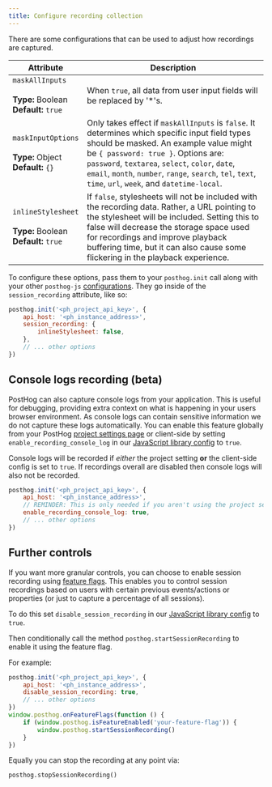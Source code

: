 ```yaml
---
title: Configure recording collection
---
```


There are some configurations that can be used to adjust how recordings are captured.

| Attribute                                                             | Description                                                                                                                                                                                                                                                                                                                                  |
| --------------------------------------------------------------------- | -------------------------------------------------------------------------------------------------------------------------------------------------------------------------------------------------------------------------------------------------------------------------------------------------------------------------------------------- |
| `maskAllInputs`<br/><br/>**Type:** Boolean<br/>**Default:** `true`    | When `true`, all data from user input fields will be replaced by '\*'s.                                                                                                                                                                                                                                                                      |
| `maskInputOptions`<br/><br/>**Type:** Object<br/>**Default:** `{}`    | Only takes effect if `maskAllInputs` is `false`. It determines which specific input field types should be masked. An example value might be `{ password: true }`. Options are: `password`, `textarea`, `select`, `color`, `date`, `email`, `month`, `number`, `range`, `search`, `tel`, `text`, `time`, `url`, `week`, and `datetime-local`. |
| `inlineStylesheet`<br/><br/>**Type:** Boolean<br/>**Default:** `true` | If `false`, stylesheets will not be included with the recording data. Rather, a URL pointing to the stylesheet will be included. Setting this to false will decrease the storage space used for recordings and improve playback buffering time, but it can also cause some flickering in the playback experience.                            |

To configure these options, pass them to your `posthog.init` call along with your other `posthog-js` [configurations](/docs/integrate/client/js#config). They go inside of the `session_recording` attribute, like so:

```js
posthog.init('<ph_project_api_key>', {
    api_host: '<ph_instance_address>',
    session_recording: {
        inlineStylesheet: false,
    },
    // ... other options
})
```

## Console logs recording (beta)

PostHog can also capture console logs from your application. This is useful for debugging, providing extra context on what is happening in your users browser environment. As console logs can contain sensitive information we do not capture these logs automatically. You can enable this feature globally from your PostHog [project settings page](https://app.posthog.com/project/settings) or client-side by setting `enable_recording_console_log` in our [JavaScript library config](/docs/integrate/client/js/#config) to `true`.

Console logs will be recorded if _either_ the project setting **or** the client-side config is set to `true`. If recordings overall are disabled then console logs will also not be recorded.

```javascript
posthog.init('<ph_project_api_key>', {
    api_host: '<ph_instance_address>',
    // REMINDER: This is only needed if you aren't using the project settings config
    enable_recording_console_log: true,
    // ... other options
})
```

## Further controls

If you want more granular controls, you can choose to enable session recording using [feature flags](feature-flags). This enables you to control session recordings based on users with certain previous events/actions or properties (or just to capture a percentage of all sessions).

To do this set `disable_session_recording` in our [JavaScript library config](/docs/integrate/client/js/#config) to `true`.

Then conditionally call the method `posthog.startSessionRecording` to enable it using the feature flag.

For example:

```javascript
posthog.init('<ph_project_api_key>', {
    api_host: '<ph_instance_address>',
    disable_session_recording: true,
    // ... other options
})
window.posthog.onFeatureFlags(function () {
    if (window.posthog.isFeatureEnabled('your-feature-flag')) {
        window.posthog.startSessionRecording()
    }
})
```

Equally you can stop the recording at any point via:

```
posthog.stopSessionRecording()
```

